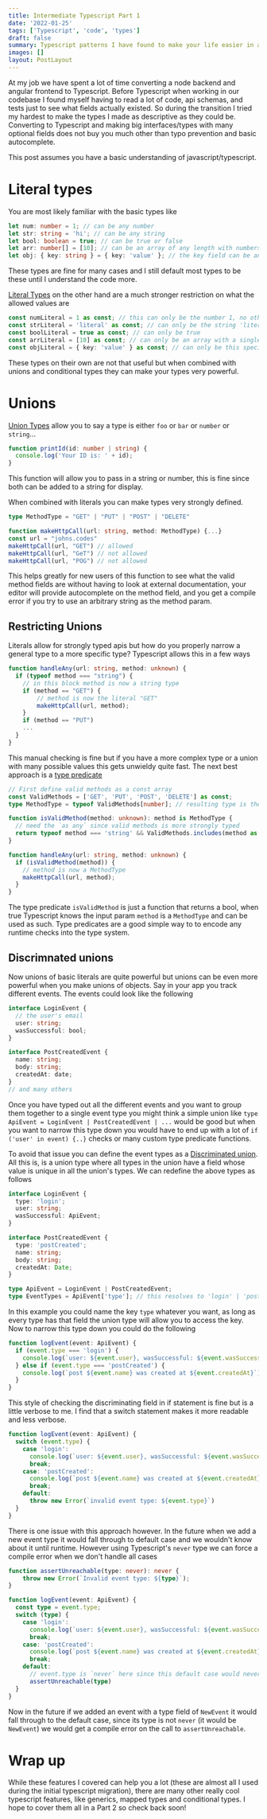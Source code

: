 ```yaml
---
title: Intermediate Typescript Part 1
date: '2022-01-25'
tags: ['Typescript', 'code', 'types']
draft: false
summary: Typescript patterns I have found to make your life easier in a big codebase
images: []
layout: PostLayout
---
```


At my job we have spent a lot of time converting a node backend and angular frontend to Typescript.
Before Typescript when working in our codebase I found myself having to read a lot of code, api schemas, and tests just to see what fields actually existed.
So during the transition I tried my hardest to make the types I made as descriptive as they could be.
Converting to Typescript and making big interfaces/types with many optional fields does not buy you much other than typo prevention and basic autocomplete.

This post assumes you have a basic understanding of javascript/typescript.

# Literal types

You are most likely familiar with the basic types like

```typescript
let num: number = 1; // can be any number
let str: string = 'hi'; // can be any string
let bool: boolean = true; // can be true or false
let arr: number[] = [10]; // can be an array of any length with numbers
let obj: { key: string } = { key: 'value' }; // the key field can be any string
```

These types are fine for many cases and I still default most types to be these until I understand the code more.

[Literal Types](https://www.typescriptlang.org/docs/handbook/2/everyday-types.html#literal-types) on the other hand are a much stronger restriction on what the allowed values are

```typescript
const numLiteral = 1 as const; // this can only be the number 1, no other number
const strLiteral = 'literal' as const; // can only be the string 'literal'
const boolLiteral = true as const; // can only be true
const arrLiteral = [10] as const; // can only be an array with a single element of 10
const objLiteral = { key: 'value' } as const; // can only be this specific object mapping
```

These types on their own are not that useful but when combined with unions and conditional types they can make your types very powerful.

# Unions

[Union Types](https://www.typescriptlang.org/docs/handbook/2/everyday-types.html#union-types) allow you to say a type is either
`foo` or `bar` or `number` or `string`...

```typescript
function printId(id: number | string) {
  console.log('Your ID is: ' + id);
}
```

This function will allow you to pass in a string or number, this is fine since both can be added to a string for display.

When combined with literals you can make types very strongly defined.

```typescript
type MethodType = "GET" | "PUT" | "POST" | "DELETE"

function makeHttpCall(url: string, method: MethodType) {...}
const url = "johns.codes"
makeHttpCall(url, "GET") // allowed
makeHttpCall(url, "GeT") // not allowed
makeHttpCall(url, "POG") // not allowed
```

This helps greatly for new users of this function to see what the valid method fields are without having to look at external documentation,
your editor will provide autocomplete on the method field, and you get a compile error if you try to use an arbitrary string as the method param.

## Restricting Unions

Literals allow for strongly typed apis but how do you properly narrow a general type to a more specific type? Typescript allows this in a few ways

```typescript
function handleAny(url: string, method: unknown) {
  if (typeof method === "string") {
    // in this block method is now a string type
    if (method == "GET") {
        // method is now the literal "GET"
        makeHttpCall(url, method);
    }
    if (method == "PUT")
    ...
  }
}
```

This manual checking is fine but if you have a more complex type or a union with many possible values this gets unwieldy quite fast.
The next best approach is a [type predicate](https://www.typescriptlang.org/docs/handbook/2/narrowing.html#using-type-predicates)

```typescript
// First define valid methods as a const array
const ValidMethods = ['GET', 'PUT', 'POST', 'DELETE'] as const;
type MethodType = typeof ValidMethods[number]; // resulting type is the same as before

function isValidMethod(method: unknown): method is MethodType {
  // need the `as any` since valid methods is more strongly typed
  return typeof method === 'string' && ValidMethods.includes(method as any);
}

function handleAny(url: string, method: unknown) {
  if (isValidMethod(method)) {
    // method is now a MethodType
    makeHttpCall(url, method);
  }
}
```

The type predicate `isValidMethod` is just a function that returns a bool,
when true Typescript knows the input param `method` is a `MethodType` and can be used as such.
Type predicates are a good simple way to to encode any runtime checks into the type system.

## Discrimnated unions

Now unions of basic literals are quite powerful but unions can be even more powerful when you make unions of objects.
Say in your app you track different events. The events could look like the following

```typescript
interface LoginEvent {
  // the user's email
  user: string;
  wasSuccessful: bool;
}

interface PostCreatedEvent {
  name: string;
  body: string;
  createdAt: date;
}
// and many others
```

Once you have typed out all the different events and you want to group them together to a single event type
you might think a simple union like `type ApiEvent = LoginEvent | PostCreatedEvent | ...` would be good but
when you want to narrow this type down you would have to end up with a lot of `if ('user' in event) {..}` checks or many custom type predicate functions.

To avoid that issue you can define the event types as a [Discriminated union](https://www.typescriptlang.org/docs/handbook/2/narrowing.html#discriminated-unions).
All this is, is a union type where all types in the union have a field whose value is unique in all the union's types. We can redefine the above types as follows

```typescript
interface LoginEvent {
  type: 'login';
  user: string;
  wasSuccessful: ApiEvent;
}

interface PostCreatedEvent {
  type: 'postCreated';
  name: string;
  body: string;
  createdAt: Date;
}

type ApiEvent = LoginEvent | PostCreatedEvent;
type EventTypes = ApiEvent['type']; // this resolves to 'login' | 'postCreated'
```

In this example you could name the key `type` whatever you want, as long as every type has that field the union type will allow you to access the key.
Now to narrow this type down you could do the following

```typescript
function logEvent(event: ApiEvent) {
  if (event.type === 'login') {
    console.log(`user: ${event.user}, wasSuccessful: ${event.wasSuccessful}`);
  } else if (event.type === 'postCreated') {
    console.log(`post ${event.name} was created at ${event.createdAt}`);
  }
}
```

This style of checking the discriminating field in if statement is fine but is a little verbose to me.
I find that a switch statement makes it more readable and less verbose.

```typescript
function logEvent(event: ApiEvent) {
  switch (event.type) {
    case 'login':
      console.log(`user: ${event.user}, wasSuccessful: ${event.wasSuccessful}`)
      break;
    case: 'postCreated':
      console.log(`post ${event.name} was created at ${event.createdAt}`)
      break;
    default:
      throw new Error(`invalid event type: ${event.type}`)
  }
}
```

There is one issue with this approach however. In the future when we add a new event type it would fall through to default case and we wouldn't know about it until runtime.
However using Typescript's `never` type we can force a compile error when we don't handle all cases

```typescript
function assertUnreachable(type: never): never {
    throw new Error(`Invalid event type: ${type}`);
}

function logEvent(event: ApiEvent) {
  const type = event.type;
  switch (type) {
    case 'login':
      console.log(`user: ${event.user}, wasSuccessful: ${event.wasSuccessful}`)
      break;
    case: 'postCreated':
      console.log(`post ${event.name} was created at ${event.createdAt}`)
      break;
    default:
      // event.type is `never` here since this default case would never be hit since all possible cases are handled
      assertUnreachable(type)
  }
}
```

Now in the future if we added an event with a type field of `NewEvent` it would fall through to the default case,
since its type is not `never` (it would be `NewEvent`) we would get a compile error on the call to `assertUnreachable`.

# Wrap up

While these features I covered can help you a lot (these are almost all I used during the initial typescript migration),
there are many other really cool typescript features, like generics, mapped types and conditional types.
I hope to cover them all in a Part 2 so check back soon!
